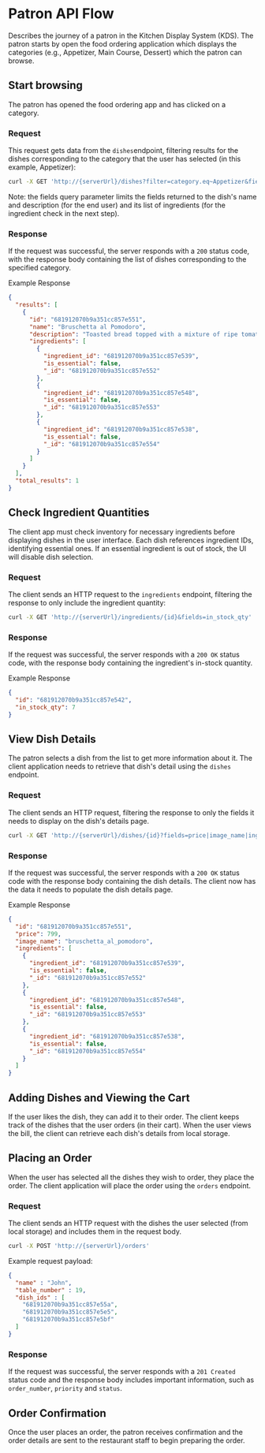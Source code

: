 # Patron API Flow

Describes the journey of a patron in the Kitchen Display System (KDS). The patron starts by open the food ordering application which displays the categories (e.g., Appetizer, Main Course, Dessert) which the patron can browse.

## Start browsing

The patron has opened the food ordering app and has clicked on a category.

### Request

This request gets data from the `dishes`endpoint, filtering results for the dishes corresponding to the category that the user has selected (in this example, Appetizer):

```bash
curl -X GET 'http://{serverUrl}/dishes?filter=category.eq~Appetizer&fields=name|description|ingredients
```

Note: the fields query parameter limits the fields returned to the dish's name and description (for the end user) and its list of ingredients (for the ingredient check in the next step).

### Response

If the request was successful, the server responds with a `200` status code, with the response body containing the list of dishes corresponding to the specified category.

Example Response

```json
{
  "results": [
    {
      "id": "681912070b9a351cc857e551",
      "name": "Bruschetta al Pomodoro",
      "description": "Toasted bread topped with a mixture of ripe tomatoes, garlic, basil, and olive oil.",
      "ingredients": [
        {
          "ingredient_id": "681912070b9a351cc857e539",
          "is_essential": false,
          "_id": "681912070b9a351cc857e552"
        },
        {
          "ingredient_id": "681912070b9a351cc857e548",
          "is_essential": false,
          "_id": "681912070b9a351cc857e553"
        },
        {
          "ingredient_id": "681912070b9a351cc857e538",
          "is_essential": false,
          "_id": "681912070b9a351cc857e554"
        }
      ]
    }
  ],
  "total_results": 1
}
```

## Check Ingredient Quantities

The client app must check inventory for necessary ingredients before displaying dishes in the user interface. Each dish references ingredient IDs, identifying essential ones. If an essential ingredient is out of stock, the UI will disable dish selection.

### Request

The client sends an HTTP request to the `ingredients` endpoint, filtering the response to only include the ingredient quantity:

```bash
curl -X GET 'http://{serverUrl}/ingredients/{id}&fields=in_stock_qty'
```

### Response

If the request was successful, the server responds with a `200 OK` status code, with the response body containing the ingredient's in-stock quantity.

Example Response

```json
{
  "id": "681912070b9a351cc857e542",
  "in_stock_qty": 7
}
```

## View Dish Details

The patron selects a dish from the list to get more information about it. The client application needs to retrieve that dish's detail using the `dishes` endpoint.

### Request

The client sends an HTTP request, filtering the response to only the fields it needs to display on the dish's details page.

```bash
curl -X GET 'http://{serverUrl}/dishes/{id}?fields=price|image_name|ingredients'
```

### Response

If the request was successful, the server responds with a `200 OK` status code with the response body containing the dish details. The client now has the data it needs to populate the dish details page.

Example Response

```json
{
  "id": "681912070b9a351cc857e551",
  "price": 799,
  "image_name": "bruschetta_al_pomodoro",
  "ingredients": [
    {
      "ingredient_id": "681912070b9a351cc857e539",
      "is_essential": false,
      "_id": "681912070b9a351cc857e552"
    },
    {
      "ingredient_id": "681912070b9a351cc857e548",
      "is_essential": false,
      "_id": "681912070b9a351cc857e553"
    },
    {
      "ingredient_id": "681912070b9a351cc857e538",
      "is_essential": false,
      "_id": "681912070b9a351cc857e554"
    }
  ]
}
```

## Adding Dishes and Viewing the Cart

If the user likes the dish, they can add it to their order. The client keeps track of the dishes that the user orders (in their cart). When the user views the bill, the client can retrieve each dish's details from local storage.

## Placing an Order

When the user has selected all the dishes they wish to order, they place the order. The client application will place the order using the `orders` endpoint.

### Request

The client sends an HTTP request with the dishes the user selected (from local storage) and includes them in the request body.

```bash
curl -X POST 'http://{serverUrl}/orders'
```

Example request payload:

```json
{
  "name" : "John",
  "table_number" : 19,
  "dish_ids" : [
    "681912070b9a351cc857e55a",
    "681912070b9a351cc857e5e5",
    "681912070b9a351cc857e5bf"
  ]
}
```

### Response

If the request was successful, the server responds with a `201 Created` status code and the response body includes important information, such as `order_number`, `priority` and `status`.

## Order Confirmation

Once the user places an order, the patron receives confirmation and the order details are sent to the restaurant staff to begin preparing the order.